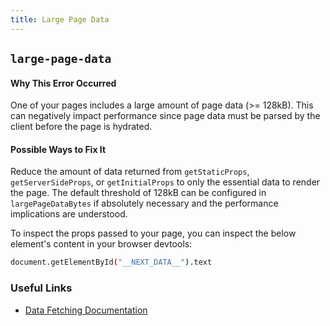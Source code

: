 ```yaml
---
title: Large Page Data
---
```


## `large-page-data`

#### Why This Error Occurred

One of your pages includes a large amount of page data (>= 128kB). This can negatively impact performance since page data must be parsed by the client before the page is hydrated.

#### Possible Ways to Fix It

Reduce the amount of data returned from `getStaticProps`, `getServerSideProps`, or `getInitialProps` to only the essential data to render the page. The default threshold of 128kB can be configured in `largePageDataBytes` if absolutely necessary and the performance implications are understood.

To inspect the props passed to your page, you can inspect the below element's content in your browser devtools:

```bash filename="Terminal"
document.getElementById("__NEXT_DATA__").text
```

### Useful Links

- [Data Fetching Documentation](/docs/pages/building-your-application/data-fetching)
